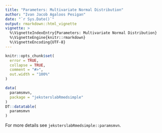 ```yaml
---
title: "Parameters: Multivariate Normal Distribution"
author: "Ivan Jacob Agaloos Pesigan"
date: "`r Sys.Date()`"
output: rmarkdown::html_vignette
vignette: >
  %\VignetteIndexEntry{Parameters: Multivariate Normal Distribution}
  %\VignetteEngine{knitr::rmarkdown}
  %\VignetteEncoding{UTF-8}
---
```


```r
knitr::opts_chunk$set(
  error = TRUE,
  collapse = TRUE,
  comment = "#>",
  out.width = "100%"
)
```

```r
data(
  paramsmvn,
  package = "jeksterslabRmedsimple"
)
DT::datatable(
  paramsmvn
)
```

For more details see `jeksterslabRmedsimple::paramsmvn`.

